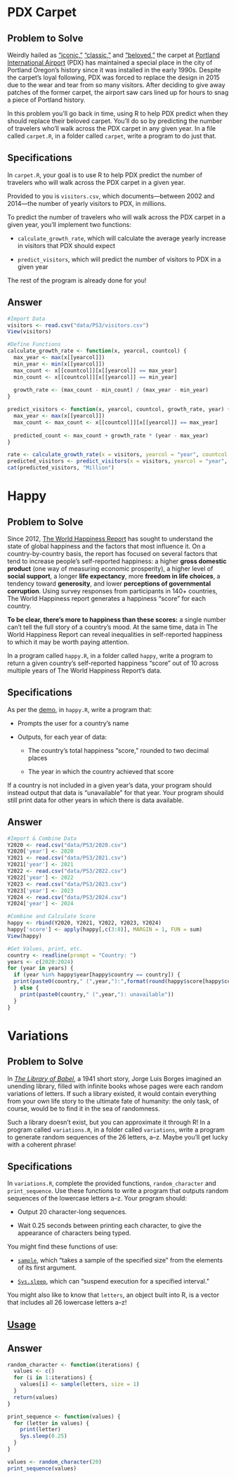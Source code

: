 # PDX Carpet

## Problem to Solve

Weirdly hailed as [“iconic,”](https://pdxnext.com/Stories/Details/PDX-carpet-returns-main-terminal) [“classic,”](https://www.wweek.com/culture/2022/02/14/the-classic-portland-airport-carpet-is-making-a-comeback/) and [“beloved,”](https://thatoregonlife.com/2024/04/the-beloved-pdx-carpet-is-back-rolled-out-in-main-terminal/) the carpet at [Portland International Airport](https://www.flypdx.com/) (PDX) has maintained a special place in the city of Portland Oregon’s history since it was installed in the early 1990s. Despite the carpet’s loyal following, PDX was forced to replace the design in 2015 due to the wear and tear from so many visitors. After deciding to give away patches of the former carpet, the airport saw cars lined up for hours to snag a piece of Portland history.

In this problem you’ll go back in time, using R to help PDX predict when they should replace their beloved carpet. You’ll do so by predicting the number of travelers who’ll walk across the PDX carpet in any given year. In a file called `carpet.R`, in a folder called `carpet`, write a program to do just that.

## Specifications

In `carpet.R`, your goal is to use R to help PDX predict the number of travelers who will walk across the PDX carpet in a given year.

Provided to you is `visitors.csv`, which documents—between 2002 and 2014—the number of yearly visitors to PDX, in millions.

To predict the number of travelers who will walk across the PDX carpet in a given year, you’ll implement two functions:

-   `calculate_growth_rate`, which will calculate the average yearly increase in visitors that PDX should expect

-   `predict_visitors`, which will predict the number of visitors to PDX in a given year

The rest of the program is already done for you!

## Answer

```r
#Import Data
visitors <- read.csv("data/PS3/visitors.csv")
View(visitors)
```

```r
#Define Functions
calculate_growth_rate <- function(x, yearcol, countcol) {
  max_year <- max(x[[yearcol]])
  min_year <- min(x[[yearcol]])
  max_count <- x[[countcol]][x[[yearcol]] == max_year]
  min_count <- x[[countcol]][x[[yearcol]] == min_year]
  
  growth_rate <- (max_count - min_count) / (max_year - min_year)
}

predict_visitors <- function(x, yearcol, countcol, growth_rate, year) {
  max_year <- max(x[[yearcol]])
  max_count <- max_count <- x[[countcol]][x[[yearcol]] == max_year]
  
  predicted_count <- max_count + growth_rate * (year - max_year)
}
```

```r
rate <- calculate_growth_rate(x = visitors, yearcol = "year", countcol = "visitors")
predicted_visitors <- predict_visitors(x = visitors, yearcol = "year", countcol = "visitors", growth_rate = rate, year = 2024)
cat(predicted_visitors, "Million")
```

# Happy

## Problem to Solve

Since 2012, [The World Happiness Report](https://worldhappiness.report/) has sought to understand the state of global happiness and the factors that most influence it. On a country-by-country basis, the report has focused on several factors that tend to increase people’s self-reported happiness: a higher **gross domestic product** (one way of measuring economic prosperity), a higher level of **social support**, a longer **life expectancy**, more **freedom in life choices**, a tendency toward **generosity**, and lower **perceptions of governmental corruption**. Using survey responses from participants in 140+ countries, The World Happiness report generates a happiness “score” for each country.

**To be clear, there’s more to happiness than these scores:** a single number can’t tell the full story of a country’s mood. At the same time, data in The World Happiness Report can reveal inequalities in self-reported happiness to which it may be worth paying attention.

In a program called `happy.R`, in a folder called `happy`, write a program to return a given country’s self-reported happiness “score” out of 10 across multiple years of The World Happiness Report’s data.

## Specifications

As per the [demo](https://cs50.harvard.edu/r/2024/psets/3/happy/#demo), in `happy.R`, write a program that:

-   Prompts the user for a country’s name

-   Outputs, for each year of data:

    -   The country’s total happiness “score,” rounded to two decimal places

    -   The year in which the country achieved that score

If a country is not included in a given year’s data, your program should instead output that data is “unavailable” for that year. Your program should still print data for other years in which there is data available.

## Answer

```r
#Import & Combine Data
Y2020 <- read.csv("data/PS3/2020.csv")
Y2020['year'] <- 2020
Y2021 <- read.csv("data/PS3/2021.csv")
Y2021['year'] <- 2021
Y2022 <- read.csv("data/PS3/2022.csv")
Y2022['year'] <- 2022
Y2023 <- read.csv("data/PS3/2023.csv")
Y2023['year'] <- 2023
Y2024 <- read.csv("data/PS3/2024.csv")
Y2024['year'] <- 2024

#Combine and Calculate Score
happy <- rbind(Y2020, Y2021, Y2022, Y2023, Y2024)
happy['score'] <- apply(happy[,c(3:8)], MARGIN = 1, FUN = sum)
View(happy)
```

```r
#Get Values, print, etc.
country <- readline(prompt = "Country: ")
years <- c(2020:2024)
for (year in years) {
  if (year %in% happy$year[happy$country == country]) {
  print(paste0(country," (",year,"):",format(round(happy$score[happy$country == country & happy$year == year], digits = 2), nsmall = 2)))
  } else {
    print(paste0(country," (",year,"): unavailable"))
  }
}
```

# Variations

## Problem to Solve

In [*The Library of Babel*](https://en.wikipedia.org/wiki/The_Library_of_Babel), a 1941 short story, Jorge Luis Borges imagined an unending library, filled with infinite books whose pages were each random variations of letters. If such a library existed, it would contain everything from your own life story to the ultimate fate of humanity: the only task, of course, would be to find it in the sea of randomness.

Such a library doesn’t exist, but you can approximate it through R! In a program called `variations.R`, in a folder called `variations`, write a program to generate random sequences of the 26 letters, a–z. Maybe you’ll get lucky with a coherent phrase!

## Specifications

In `variations.R`, complete the provided functions, `random_character` and `print_sequence`. Use these functions to write a program that outputs random sequences of the lowercase letters a–z. Your program should:

-   Output 20 character-long sequences.

-   Wait 0.25 seconds between printing each character, to give the appearance of characters being typed.

You might find these functions of use:

-   [`sample`](https://www.rdocumentation.org/packages/base/versions/3.6.2/topics/sample), which “takes a sample of the specified size” from the elements of its first argument.

-   [`Sys.sleep`](https://www.rdocumentation.org/packages/base/versions/3.6.2/topics/Sys.sleep), which can “suspend execution for a specified interval.”

You might also like to know that `letters`, an object built into R, is a vector that includes all 26 lowercase letters a–z!

## [**Usage**](https://cs50.harvard.edu/r/2024/psets/3/variations/#usage)

## Answer

```r
random_character <- function(iterations) {
  values <- c()
  for (i in 1:iterations) {
    values[i] <- sample(letters, size = 1)
  }
  return(values)
}

print_sequence <- function(values) {
  for (letter in values) {
    print(letter)
    Sys.sleep(0.25)
  }
}

values <- random_character(20)
print_sequence(values)
```
